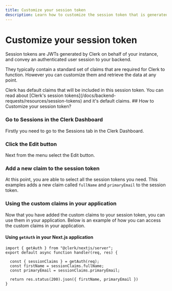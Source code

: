 ```yaml
---
title: Customize your session token
description: Learn how to customize the session token that is generated for you by Clerk.
---
```



# Customize your session token
Session tokens are JWTs generated by Clerk on behalf of your instance, and convey an authenticated user session to your backend.

They typically contain a standard set of claims that are required for Clerk to function. However you can customize them and retrieve the data at any point.

<Callout type="info">
Clerk has default claims that will be included in this session token. You can read about [Clerk's session tokens](/docs/backend-requests/resources/session-tokens) and it's default claims.
</Callout>
## How to Customize your session token?

<Steps>

### Go to **Sessions** in the Clerk Dashboard

Firstly you need to go to the Sessions tab in the Clerk Dashboard.
<Images
src="/docs/images/advance/session-tokens/clerk-session.png"
width={3024}
height={1748}
alt="Clerk Dashboard with a session token"
/>

### Click the **Edit** button

Next from the menu select the Edit button.

<Images
src="/docs/images/advance/session-tokens/clerk-session-edit.png"
width={3024}
height={1748}
alt="Clerk Dashboard with an arrow pointing to the edit"
/>

### Add a new claim to the session token

At this point, you are able to select all the session tokens you need. This examples adds a new claim called `fullName` and `primaryEmail` to the session token.

<Images
src="/docs/images/advance/session-tokens/custom-session-example.png"
width={3024}
height={1748}
alt="Clerk Dashboard showing the custom claim modal"
/>

### Using the custom claims in your application

Now that you have added the custom claims to your session token, you can use them in your application. Below is an example of how you can access the custom claims in your application.

#### Using `getAuth` in your Next.js application

```tsx copy fileName=pages/api/example.ts
import { getAuth } from "@clerk/nextjs/server";
export default async function handler(req, res) {

  const { sessionClaims } = getAuth(req);
  const firstName = sessionClaims.fullName;
  const primaryEmail = sessionClaims.primaryEmail;

  return res.status(200).json({ firstName, primaryEmail })
}
```

</Steps>
